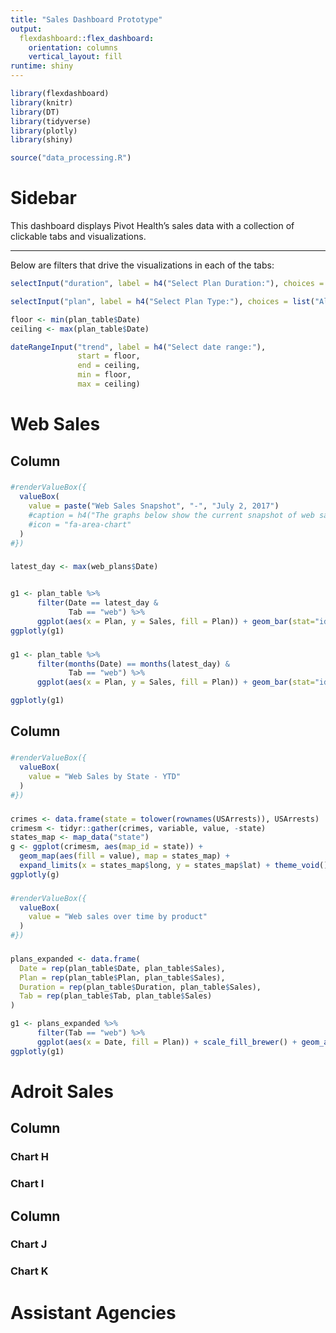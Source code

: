 ```yaml
---
title: "Sales Dashboard Prototype"
output: 
  flexdashboard::flex_dashboard:
    orientation: columns
    vertical_layout: fill
runtime: shiny
---
```


```r
library(flexdashboard)
library(knitr)
library(DT)
library(tidyverse)
library(plotly)
library(shiny)
```

```r
source("data_processing.R")
```

Sidebar {.sidebar}
=======================================================================

This dashboard displays Pivot Health's sales data with a collection of clickable tabs and visualizations. 

-----------------------

Below are filters that drive the visualizations in each of the tabs:

```r
selectInput("duration", label = h4("Select Plan Duration:"), choices = list("All"=1,"Yearly"=2, "90 Day"=3), selected=1)
```

```r
selectInput("plan", label = h4("Select Plan Type:"), choices = list("All"=1,"Economy"=2, "Standard"=3, "Deluxe"=4, "Choice" = 5), selected =1)
```

```r
floor <- min(plan_table$Date)
ceiling <- max(plan_table$Date)

dateRangeInput("trend", label = h4("Select date range:"),
               start = floor,
               end = ceiling,
               min = floor,
               max = ceiling)
```



Web Sales
=======================================================================


Column {data-width=400}
-----------------------------------------------------------------------

### {.value-box}
```r
#renderValueBox({
  valueBox(
    value = paste("Web Sales Snapshot", "-", "July 2, 2017")
    #caption = h4("The graphs below show the current snapshot of web sales by product"),
    #icon = "fa-area-chart"
  )
#})
```


### 

```r
latest_day <- max(web_plans$Date)


g1 <- plan_table %>%
      filter(Date == latest_day &
             Tab == "web") %>%
      ggplot(aes(x = Plan, y = Sales, fill = Plan)) + geom_bar(stat="identity", colour = "#1e1e1e") + scale_fill_brewer() + coord_flip() + theme(panel.background = element_rect(fill = "#BEC2C4")) + scale_x_discrete() + ggtitle("Web sales by product - 07/02/2017")
ggplotly(g1)
```



### 

```r
g1 <- plan_table %>%
      filter(months(Date) == months(latest_day) & 
             Tab == "web") %>%
      ggplot(aes(x = Plan, y = Sales, fill = Plan)) + geom_bar(stat="identity", colour = "#1e1e1e") + scale_fill_brewer() + coord_flip() + theme(panel.background = element_rect(fill = "#BEC2C4")) + ggtitle("Web sales by product - month of July 2017")

ggplotly(g1)
```


Column {data-width=400}
-----------------------------------------------------------------------

### {.value-box}
```r
#renderValueBox({
  valueBox(
    value = "Web Sales by State - YTD"
  )
#})
```

### 

```r
crimes <- data.frame(state = tolower(rownames(USArrests)), USArrests)
crimesm <- tidyr::gather(crimes, variable, value, -state)
states_map <- map_data("state")
g <- ggplot(crimesm, aes(map_id = state)) +
  geom_map(aes(fill = value), map = states_map) +
  expand_limits(x = states_map$long, y = states_map$lat) + theme_void() 
ggplotly(g)
```



### {.value-box}
```r
#renderValueBox({
  valueBox(
    value = "Web sales over time by product"
  )
#})
```


### 

```r
plans_expanded <- data.frame(
  Date = rep(plan_table$Date, plan_table$Sales),
  Plan = rep(plan_table$Plan, plan_table$Sales),
  Duration = rep(plan_table$Duration, plan_table$Sales),
  Tab = rep(plan_table$Tab, plan_table$Sales)
)

g1 <- plans_expanded %>%
      filter(Tab == "web") %>%
      ggplot(aes(x = Date, fill = Plan)) + scale_fill_brewer() + geom_area(stat="bin", colour = "#1e1e1e")  + theme(panel.background = element_rect(fill = "#BEC2C4")) 
ggplotly(g1)
```




Adroit Sales
=======================================================================

Column {data-width=400}
-----------------------------------------------------------------------

### Chart H

### Chart I

Column {data-width=400}
-----------------------------------------------------------------------

### Chart J


### Chart K

Assistant Agencies
=======================================================================

